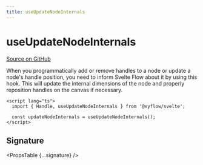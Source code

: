 ```yaml
---
title: useUpdateNodeInternals
---
```



# useUpdateNodeInternals

[Source on GitHub](https://github.com/wbkd/react-flow/blob/78169c992bf95a5dbc9bccbdc2a07725a307e2c3/packages/svelte/src/lib/hooks/useUpdateNodeInternals.ts/#L6)

When you programmatically add or remove handles to a node or update a node's
handle position, you need to inform Svelte Flow about it by using this hook. This
will update the internal dimensions of the node and properly reposition handles
on the canvas if necessary.

```svelte
<script lang="ts">
  import { Handle, useUpdateNodeInternals } from '@xyflow/svelte';

  const updateNodeInternals = useUpdateNodeInternals();
</script>
```

## Signature

<PropsTable {...signature} />
